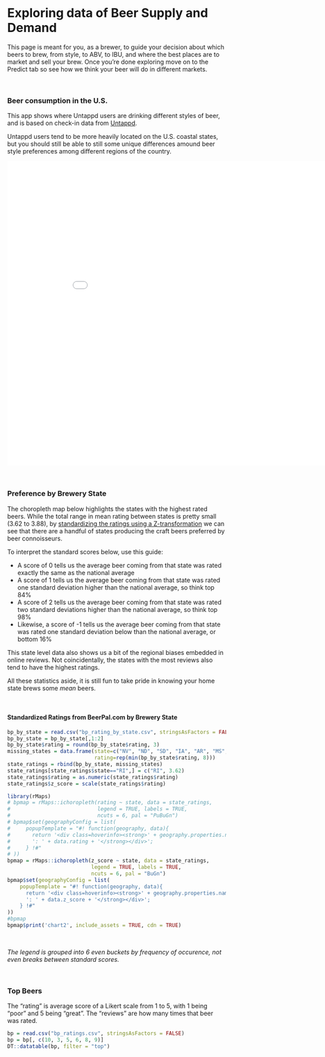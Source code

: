 <br>

# Exploring data of Beer Supply and Demand 

This page is meant for you, as a brewer, to guide your decision about which beers to brew, from style, to ABV, to IBU, and where the best places are to market and sell your brew.
Once you're done exploring move on to the Predict tab so see how we think your beer will do in different markets.

<br>

### Beer consumption in the U.S.

This app shows where Untappd users are drinking different styles of beer, and is based on check-in data from [Untappd](https://untappd.com). 

Untappd users tend to be more heavily located on the U.S. coastal states, but you 
should still be able to still some unique differences amound beer style preferences 
among different regions of the country.  

<iframe src="./Capstone Dashboard/" style="border: 1px solid #FFF; width: 900px; height: 700px"></iframe>

<br>

### Preference by Brewery State

The choropleth map below highlights the states with the highest rated beers. 
While the total range in mean rating between states is pretty small (3.62 to 3.88), 
by [standardizing the ratings using a Z-transformation](https://en.wikipedia.org/wiki/Standard_score) 
we can see that there are a handful of states producing the craft beers preferred by beer connoisseurs. 

To interpret the standard scores below, use this guide:

- A score of 0 tells us the average beer coming from that state was rated exactly the same as the national average
- A score of 1 tells us the average beer coming from that state was rated one standard deviation higher than the national average, so think top 84%
- A score of 2 tells us the average beer coming from that state was rated two standard deviations higher than the national average, so think top 98%
- Likewise, a score of -1 tells us the average beer coming from that state was rated one standard deviation below than the national average, or bottom 16%

This state level data also shows us a bit of the regional biases embedded in online reviews. 
Not coincidentally, the states with the most reviews also tend to have the highest ratings. 

All these statistics aside, it is still fun to take pride in knowing your home state brews some *mean* beers. 

<br> 

#### **Standardized Ratings from BeerPal.com by Brewery State**

```r
bp_by_state = read.csv("bp_rating_by_state.csv", stringsAsFactors = FALSE)
bp_by_state = bp_by_state[,1:2]
bp_by_state$rating = round(bp_by_state$rating, 3)
missing_states = data.frame(state=c("NV", "ND", "SD", "IA", "AR", "MS", "KY", "WV"),
                            rating=rep(min(bp_by_state$rating, 8)))
state_ratings = rbind(bp_by_state, missing_states)
state_ratings[state_ratings$state=="RI",] = c("RI", 3.62)
state_ratings$rating = as.numeric(state_ratings$rating)
state_ratings$z_score = scale(state_ratings$rating)
```


```r
library(rMaps)
# bpmap = rMaps::ichoropleth(rating ~ state, data = state_ratings, 
#                            legend = TRUE, labels = TRUE, 
#                            ncuts = 6, pal = "PuBuGn")
# bpmap$set(geographyConfig = list(
#     popupTemplate = "#! function(geography, data){
#       return '<div class=hoverinfo><strong>' + geography.properties.name + 
#       ': ' + data.rating + '</strong></div>';
#     } !#"
# ))
bpmap = rMaps::ichoropleth(z_score ~ state, data = state_ratings,
                           legend = TRUE, labels = TRUE, 
                           ncuts = 6, pal = "BuGn")
bpmap$set(geographyConfig = list(
    popupTemplate = "#! function(geography, data){
      return '<div class=hoverinfo><strong>' + geography.properties.name + 
      ': ' + data.z_score + '</strong></div>';
    } !#"
))
#bpmap
bpmap$print('chart2', include_assets = TRUE, cdn = TRUE)
```

<br>

*The legend is grouped into 6 even buckets by frequency of occurence, not even breaks between standard scores.*

<br>

### Top Beers 

The "rating" is average score of a Likert scale from 1 to 5, with 1 being "poor" 
and 5 being "great". The "reviews" are how many times that beer was rated.

```r
bp = read.csv("bp_ratings.csv", stringsAsFactors = FALSE)
bp = bp[, c(10, 3, 5, 6, 8, 9)]
DT::datatable(bp, filter = "top")
```

<br>

